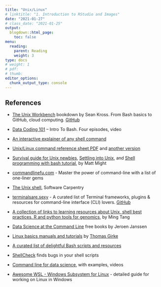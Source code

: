 ```yaml
---
title: "Unix/Linux"
# linktitle: "1. Introduction to RStudio and Images"
date: "2021-01-27"
# class_date: "2021-01-25"
output:
  blogdown::html_page:
    toc: false
menu:
  reading:
    parent: Reading
    weight: 3
type: docs
# weight: 1 
# pdf: 
# thumb: 
editor_options: 
  chunk_output_type: console
---
```


## References

- [The Unix Workbench](https://seankross.com/the-unix-workbench/) bookdown by Sean Kross. From Bash basics to GitHub, cloud computing. [GitHub](https://github.com/seankross/the-unix-workbench)

- [Data Coding 101](https://data36.com/data-coding-bash-best-practices/) – Intro To Bash. Four episodes, video

- [An interactive explainer of any shell command](http://explainshell.com/) 

- [Unix/Linux command reference sheet PDF](https://cheat-sheets.s3.amazonaws.com/linux-commands-cheat-sheet-new.pdf) and [another version](https://files.fosswire.com/2007/08/fwunixref.pdf) 

- [Survival guide for Unix newbies](http://matt.might.net/articles/basic-unix/), [Settling into Unix](http://matt.might.net/articles/settling-into-unix/), and [Shell programming with bash tutorial](http://matt.might.net/articles/bash-by-example/), by Matt Might

- [commandlinefu.com](http://www.commandlinefu.com/commands/browse) - Master the power of command-line with a list of one-liner gems

- [The Unix shell](https://swcarpentry.github.io/shell-novice/), Software Carpentry

- [terminalsare.sexy](http://terminalsare.sexy) - A curated list of Terminal frameworks, plugins & resources for command-line interface (CLI) lovers. [GitHub](https://github.com/k4m4/terminals-are-sexy) 

- [A collection of links to learning resources about Unix, shell best practices, R and python tools for genomics](https://github.com/crazyhottommy/getting-started-with-genomics-tools-and-resources), by Ming Tang

- [Data Science at the Command Line](https://www.datascienceatthecommandline.com/) free books by Jeroen Janssen

- [Linux basics manuals and tutorials](http://hpcc.ucr.edu/manuals_linux-basics_intro) by [Thomas Girke](http://girke.bioinformatics.ucr.edu/)

- [A curated list of delightful Bash scripts and resources](https://github.com/awesome-lists/awesome-bash)

- [ShellCheck](https://www.shellcheck.net/) finds bugs in your shell scripts

- [Command line for data science](https://blog.robertelder.org/data-science-linux-command-line/), with examples, videos

- [Awesome WSL - Windows Subsystem for Linux](https://github.com/sirredbeard/Awesome-WSL) - detailed guide for working on Linux in Windows
